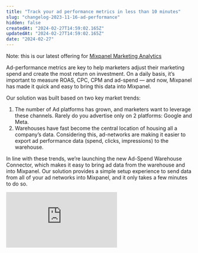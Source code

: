 ```yaml
---
title: "Track your ad performance metrics in less than 10 minutes"
slug: "changelog-2023-11-16-ad-performance"
hidden: false
createdAt: "2024-02-27T14:59:02.165Z"
updatedAt: "2024-02-27T14:59:02.165Z"
date: "2024-02-27"
---
```

Note: this is our latest offering for [Mixpanel Marketing Analytics](https://mixpanel.com/m/mixpanel-marketing-analytics/)

Ad-performance metrics are key to help marketers adjust their marketing spend and create the most return on investment. On a daily basis, it’s important to measure ROAS, CPC, CPM and ad-spend — and now, Mixpanel has made it quick and easy to bring this data into Mixpanel. 

Our solution was built based on two key market trends:

1. The number of Ad platforms has grown, and marketers want to leverage these channels. Rarely do you advertise only on 2 platforms: Google and Meta. 
2. Warehouses have fast become the central location of housing all a company’s data. Considering this, ad-networks are making it easier to export ad performance data (spend, clicks, impressions) to the warehouse.

In line with these trends, we’re launching the new Ad-Spend Warehouse Connector, which makes it easy to bring ad data from the warehouse and into Mixpanel. Our solution provides a simple setup experience to send data from all of your ad networks into Mixpanel, and it only takes a few minutes to do so.
<div style={{position: 'relative', paddingBottom: '64.90384615384616%', height: 0}}>
    <iframe src="https://www.loom.com/embed/69dbc98ffeca415aafb10ede7a52b925"
        frameBorder="0"
        webkitallowfullscreen mozallowfullscreen allowFullScreen
        style={{position: 'absolute', top: 0, left: 0, width: '100%', height: '100%'}}>
    </iframe>
</div>
